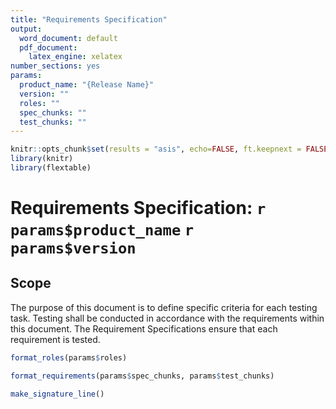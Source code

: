```yaml
---
title: "Requirements Specification"
output:
  word_document: default
  pdf_document:
    latex_engine: xelatex
number_sections: yes
params:
  product_name: "{Release Name}"
  version: ""
  roles: ""
  spec_chunks: ""
  test_chunks: ""
---
```


```r
knitr::opts_chunk$set(results = "asis", echo=FALSE, ft.keepnext = FALSE)
library(knitr)
library(flextable)
```

# Requirements Specification: `r params$product_name` `r params$version`

## Scope
The purpose of this document is to define specific criteria for each testing task. Testing shall be conducted in accordance with the requirements within this document. The Requirement Specifications ensure that each requirement is tested.

```r
format_roles(params$roles)
```


```r
format_requirements(params$spec_chunks, params$test_chunks)
```

\newpage

```r
make_signature_line()
```

